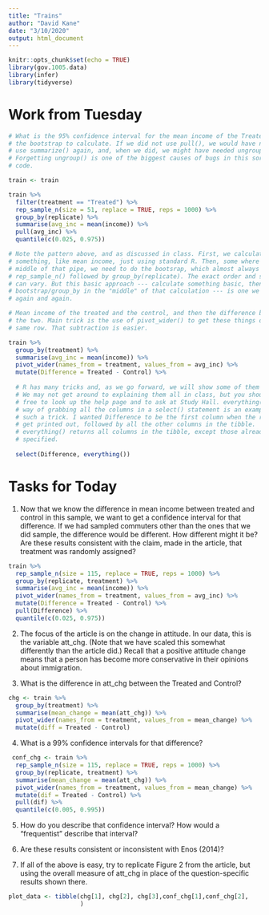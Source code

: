 ```yaml
---
title: "Trains"
author: "David Kane"
date: "3/10/2020"
output: html_document
---
```


```r
knitr::opts_chunk$set(echo = TRUE)
library(gov.1005.data)
library(infer)
library(tidyverse)
```

# Work from Tuesday

```r
# What is the 95% confidence interval for the mean income of the Treated? Using
# the bootstrap to calculate. If we did not use pull(), we would have needed to
# use summarize() again, and, when we did, we might have needed ungroup().
# Forgetting ungroup() is one of the biggest causes of bugs in this sort of
# code.

train <- train

train %>% 
  filter(treatment == "Treated") %>% 
  rep_sample_n(size = 51, replace = TRUE, reps = 1000) %>% 
  group_by(replicate) %>% 
  summarise(avg_inc = mean(income)) %>% 
  pull(avg_inc) %>%
  quantile(c(0.025, 0.975))

# Note the pattern above, and as discussed in class. First, we calculate
# something, like mean income, just using standard R. Then, some where in the
# middle of that pipe, we need to do the bootsrap, which almost always requires
# rep_sample_n() followed by group_by(replicate). The exact order and structure
# can vary. But this basic approach --- calculate something basic, then do
# bootstrap/group_by in the "middle" of that calculation --- is one we will use
# again and again.
```

```r
# Mean income of the treated and the control, and then the difference between
# the two. Main trick is the use of pivot_wider() to get these things on the
# same row. That subtraction is easier.

train %>% 
  group_by(treatment) %>% 
  summarise(avg_inc = mean(income)) %>% 
  pivot_wider(names_from = treatment, values_from = avg_inc) %>% 
  mutate(Difference = Treated - Control) %>% 
  
  # R has many tricks and, as we go forward, we will show some of them to you.
  # We may not get around to explaining them all in class, but you should feel
  # free to look up the help page and to ask at Study Hall. everything(), as a
  # way of grabbing all the columns in a select() statement is an example of
  # such a trick. I wanted Difference to be the first column when the results
  # get printed out, followed by all the other columns in the tibble.
  # everything() returns all columns in the tibble, except those already
  # specified.
  
  select(Difference, everything())
```

# Tasks for Today

1) Now that we know the difference in mean income between treated and control in this sample, we want to get a confidence interval for that difference. If we had sampled commuters other than the ones that we did sample, the difference would be different. How different might it be? Are these results consistent with the claim, made in the article, that treatment was randomly assigned?

```r
train %>% 
  rep_sample_n(size = 115, replace = TRUE, reps = 1000) %>% 
  group_by(replicate, treatment) %>%
  summarise(avg_inc = mean(income)) %>%
  pivot_wider(names_from = treatment, values_from = avg_inc) %>% 
  mutate(Difference = Treated - Control) %>%
  pull(Difference) %>%
  quantile(c(0.025, 0.975))
```



2) The focus of the article is on the change in attitude. In our data, this is the variable att_chg. (Note that we have scaled this somewhat differently than the article did.) Recall that a positive attitude change means that a person has become more conservative in their opinions about immigration.



3) What is the difference in att_chg between the Treated and Control?

```r
chg <- train %>%
  group_by(treatment) %>%
  summarise(mean_change = mean(att_chg)) %>%
  pivot_wider(names_from = treatment, values_from = mean_change) %>%
  mutate(diff = Treated - Control)
```


4) What is a 99% confidence intervals for that difference?

```r
 conf_chg <- train %>% 
  rep_sample_n(size = 115, replace = TRUE, reps = 1000) %>%
  group_by(replicate, treatment) %>%
  summarise(mean_change = mean(att_chg)) %>%
  pivot_wider(names_from = treatment, values_from = mean_change) %>%
  mutate(dif = Treated - Control) %>%
  pull(dif) %>%
  quantile(c(0.005, 0.995))
```




5) How do you describe that confidence interval? How would a "frequentist" describe that interval?


6) Are these results consistent or inconsistent with Enos (2014)?


7) If all of the above is easy, try to replicate Figure 2 from the article, but using the overall measure of att_chg in place of the question-specific results shown there.

```r
plot_data <- tibble(chg[1], chg[2], chg[3],conf_chg[1],conf_chg[2],
                    )
```




